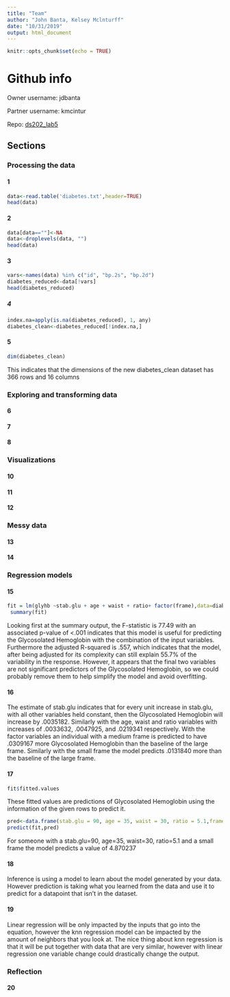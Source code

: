 ```yaml
---
title: "Team"
author: "John Banta, Kelsey Mclnturff"
date: "10/31/2019"
output: html_document
---
```


```r
knitr::opts_chunk$set(echo = TRUE)
```

# Github info

Owner username: jdbanta

Partner username: kmcintur

Repo: [ds202_lab5](https://github.com/jdbanta/ds202_lab5)

## Sections {.tabset}

### Processing the data

#### 1

```r
data<-read.table('diabetes.txt',header=TRUE)
head(data)
```

#### 2

```r
data[data==""]<-NA
data<-droplevels(data, "")
head(data)
```

#### 3

```r
vars<-names(data) %in% c("id", "bp.2s", "bp.2d")
diabetes_reduced<-data[!vars]
head(diabetes_reduced)
```

##### 4

```r
index.na=apply(is.na(diabetes_reduced), 1, any)
diabetes_clean<-diabetes_reduced[!index.na,]
```

#### 5

```r
dim(diabetes_clean)
```

This indicates that the dimensions of the new diabetes_clean dataset has 366 rows and 16 columns

### Exploring and transforming data

#### 6

#### 7

#### 8

### Visualizations

#### 10

#### 11

#### 12

### Messy data

#### 13

#### 14

### Regression models

#### 15

```r
fit = lm(glyhb ~stab.glu + age + waist + ratio+ factor(frame),data=diabetes_clean)
 summary(fit)
```

Looking first at the summary output, the F-statistic is 77.49 with an associated p-value of <.001 indicates that this model is useful for predicting the Glycosolated Hemoglobin with the combination of the input variables. Furthermore the adjusted R-squared is .557, which indicates that the model, after being adjusted for its complexity can still explain 55.7% of the variability in the response. However, it appears that the final two variables are not significant predictors of the Glycosolated Hemoglobin, so we could probably remove them to help simplify the model and avoid overfitting. 

#### 16

The estimate of stab.glu indicates that for every unit increase in stab.glu, with all other variables held constant, then the Glycosolated Hemoglobin will increase by .0035182. Similarly with the age, waist and ratio variables with increases of .0033632, .0047925, and .0219341 respectively. With the factor variables an individual with a medium frame is predicted to have .0309167 more Glycosolated Hemoglobin than the baseline of the large frame. Similarly with the small frame the model predicts .0131840 more than the baseline of the large frame. 

#### 17

```r
fit$fitted.values
```

These fitted values are predictions of Glycosolated Hemoglobin using the information of the given rows to predict it.

```r
pred<-data.frame(stab.glu = 90, age = 35, waist = 30, ratio = 5.1,frame = "small")
predict(fit,pred)
```

For someone with a stab.glu=90, age=35, waist=30, ratio=5.1 and a small frame the model predicts a value of 4.870237

#### 18

Inference is using a model to learn about the model generated by your data. However prediction is taking what you learned from the data and use it to predict for a datapoint that isn't in the dataset. 

#### 19

Linear regression will be only impacted by the inputs that go into the equation, however the knn regression model can be impacted by the amount of neighbors that you look at. The nice thing about knn regression is that it will be put together with data that are very similar, however with linear regression one variable change could drastically change the output.

### Reflection

#### 20
